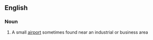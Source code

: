 ==English==

===Noun===
{{en-noun}}

# {{label|en|US}} A small [[airport]] sometimes found near an industrial or business area